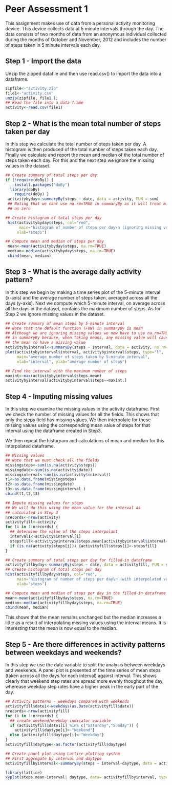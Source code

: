 # Peer Assessment 1

This assignment makes use of data from a personal activity monitoring device. This device collects data at 5 minute intervals through the day. The data consists of two months of data from an anonymous individual collected during the months of October and November, 2012 and includes the number of steps taken in 5 minute intervals each day.

## Step 1 - Import the data
Unzip the zipped datafile and then use read.csv() to import the data into a dataframe.

```r
zipfile<-"activity.zip"
file1<-"activity.csv"
unzip(zipfile, file1 ); 
## Read the file into a data frame
activity<-read.csv(file1)
```

## Step 2 - What is the mean total number of steps taken per day
In this step we calculate the total number of steps taken per day. A histogram is then produced of the total number of steps taken each day. Finally we calculate and report the mean and median of the total number of steps taken each day. For this and the next step we ignore the missing values in the dataset.

```r
## Create summary of total steps per day
if (!require(doBy)) {
    install.packages("doBy")
  library(doBy)
    require(doBy) }
 activitybyday<-summaryBy(steps ~ date, data = activity, FUN = sum)
 ## Noting that we cant use na.rm=TRUE in summaryBy as it will treat missing values 
 ## as zero

## Create histogram of total steps per day
 hist(activitybyday$steps, col="red", 
      main="histogram of number of steps per day\n (ignoring missing values)",
     xlab="steps")

## Compute mean and median of steps per day
 mean<-mean(activitybyday$steps, na.rm=TRUE)
 median<-median(activitybyday$steps, na.rm=TRUE)
 cbind(mean, median)
```

## Step 3 - What is the average daily activity pattern?
In this step we begin by making a time series plot of the 5-minute interval (x-axis) and the average number of steps taken, averaged across all the days (y-axis).  Next we compute which 5-minute interval, on average across all the days in the dataset, contains the maximum number of steps.  As for Step 2 we ignore missing values in the dataset.

```r
## Create summary of mean steps by 5-minute interval
## Note that the default function (FUN) in summaryBy is mean
## Although we are ignoring missing values we now have to use na.rm=TRUE
## in summaryBy because, when taking means, any missing value will cause
## the mean to have a missing value
activitybyinterval<-summaryBy(steps ~ interval, data = activity, na.rm=TRUE)
plot(activitybyinterval$interval, activitybyinterval$steps, type="l",
     main="average number of steps taken by 5-minute interval",
     xlab="interval", ylab="average number of steps")

## Find the interval with the maximum number of steps
maxint<-max(activitybyinterval$steps.mean)
activitybyinterval[activitybyinterval$steps==maxint,]
```

## Step 4 - Imputing missing values
In this step we examine the missing values in the activity dataframe. First we check the number of missing values for all the fields. This shows that only the steps field has missing values. We then interpolate for these missing values using the corresponding mean value of steps for that interval using the dataframe created in Step3.  

We then repeat the histogram and calculations of mean and median for this interpolated dataframe.

```r
## Missing values
## Note that we must check all the fields
missingsteps<-sum(is.na(activity$steps))
missingdate<-sum(is.na(activity$date))
missinginterval<-sum(is.na(activity$interval))
t1<-as.data.frame(missingsteps)
t2<-as.data.frame(missingdate)
t3<-as.data.frame(missinginterval )
cbind(t1,t2,t3)

## Impute missing values for steps
## We will do this using the mean value for the interval as
## calculated in Step 3
nrecords<-nrow(activity)
activityfill<-activity
for (i in 1:nrecords) {
  ## determine the value of the steps interpolant
  interval1<-activity$interval[i]
  stepsfill<-activitybyinterval$steps.mean[activitybyinterval$interval==interval1]
  if (is.na(activity$steps[i])) {activityfill$steps[i]<-stepsfill}
}

## Create summary of total steps per day for filled-in dataframe
activityfillbyday<-summaryBy(steps ~ date, data = activityfill, FUN = sum)
## Create histogram of total steps per day
hist(activityfillbyday$steps, col="red", 
     main="histogram of number of steps per day\n (with interpolated values where missing)",
     xlab="steps")

## Compute mean and median of steps per day in the filled-in dataframe
mean<-mean(activityfillbyday$steps, na.rm=TRUE)
median<-median(activityfillbyday$steps, na.rm=TRUE)
cbind(mean, median)

```
This shows that the mean remains unchanged but the median increases a little as a result of interpolating missing values using the interval means.  It is interesting that the mean is now equal to the median.

## Step 5 - Are there differences in activity patterns between weekdays and weekends?
In this step we use the date variable to split the analysis between weekdays and weekends.  A panel plot is presented of the time series of mean steps (taken across all the days for each interval) against interval. This shows clearly that weekend step rates are spread more evenly thoughout the day, wherease weekday step rates have a higher peak in the early part of the day.

```r
## Activity patterns - weekdays compared with weekends
activityfill$date1<-weekdays(as.Date(activityfill$date))
nrecords<-nrow(activityfill)
for (i in 1:nrecords) {
  ## create weekend/weekday indicator variable
  if (activityfill$date1[i] %in% c("Saturday","Sunday")) {
    activityfill$daytype[i]<-"Weekend"}
  else {activityfill$daytype[i]<-"Weekday"}
}
activityfill$daytype<-as.factor(activityfill$daytype)

## Create panel plot using Lattice plotting system
## First aggregate by interval and daytype
activityfillbyinterval<-summaryBy(steps ~ interval+daytype, data = activityfill, na.rm=TRUE)

library(lattice)
xyplot(steps.mean~interval| daytype, data= activityfillbyinterval, type="l", layout=c(1,2))

```
